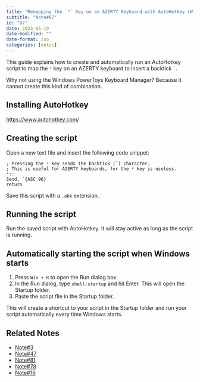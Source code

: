 ```yaml
---
title: "Remapping the `²` Key on an AZERTY Keyboard with AutoHotkey (Windows)"
subtitle: "Note#87"
id: "87"
date: 2023-05-19
date-modified: ""
date-format: iso
categories: [notes]
---
```

This guide explains how to create and automatically run an AutoHotkey script to map the `²` key on an AZERTY keyboard to insert a backtick `` ` ``.

Why not using the Windows PowerToys Keyboard Manager? Because it cannot create this kind of combination.

## Installing AutoHotkey

<https://www.autohotkey.com/>

## Creating the script

Open a new text file and insert the following code snippet:

```ahk
; Pressing the ² key sends the backtick (`) character.
; This is useful for AZERTY keyboards, for the ² key is useless.
²::
Send, `{ASC 96}
return
```

Save this script with a `.ahk` extension.

## Running the script

Run the saved script with AutoHotkey. It will stay active as long as the script is running.

## Automatically starting the script when Windows starts

1. Press `Win + R` to open the Run dialog box.
2. In the Run dialog, type `shell:startup` and hit Enter. This will open the Startup folder.
3. Paste the script file in the Startup folder.

This will create a shortcut to your script in the Startup folder and run your script automatically every time Windows starts.

## Related Notes

* [Note#3](/notes/3)
* [Note#47](/notes/47)
* [Note#81](/notes/81)
* [Note#78](/notes/78)
* [Note#16](/notes/16)
